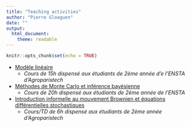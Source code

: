 ```yaml
---
title: "Teaching activities"
author: "Pierre Gloaguen"
date: ""
output: 
  html_document:
    theme: readable
---
```


```r
knitr::opts_chunk$set(echo = TRUE)
```

- [Modèle linéaire](03_ModeleLineaire.html)
  - *Cours de 15h dispensé aux étudiants de 2ème année d'e l'ENSTA d'Agroparistech*
- [Méthodes de Monte Carlo et inférence bayésienne](01_MonteCarlo.html)
  - *Cours de 20h dispensé aux étudiants de 2ème année de l'ENSTA*
- [Introduction informelle au mouvement Brownien et équations différentielles stochastiques](02_MouvementBrownien.html)
  - *Cours/TD de 6h dispensé aux étudiants de 2ème année d'Agroparistech*
